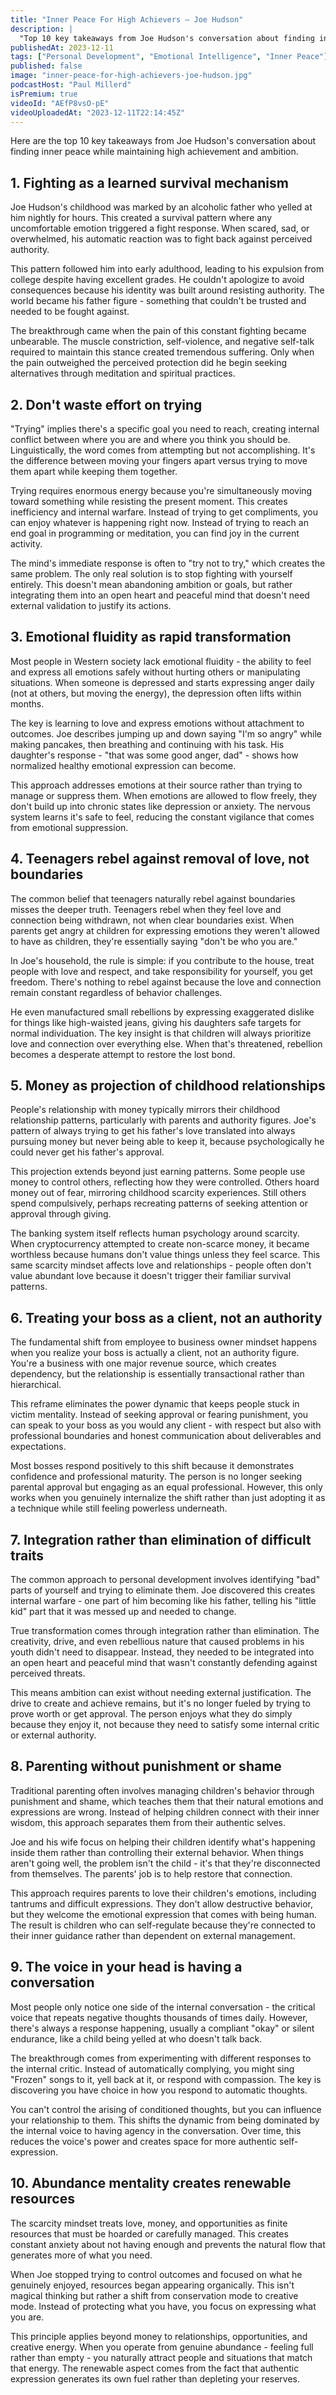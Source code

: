 ```yaml
---
title: "Inner Peace For High Achievers — Joe Hudson"
description: |
  "Top 10 key takeaways from Joe Hudson's conversation about finding inner peace while maintaining high achievement and ambition."
publishedAt: 2023-12-11
tags: ["Personal Development", "Emotional Intelligence", "Inner Peace"]
published: false
image: "inner-peace-for-high-achievers-joe-hudson.jpg"
podcastHost: "Paul Millerd"
isPremium: true
videoId: "AEfP8vsO-pE"
videoUploadedAt: "2023-12-11T22:14:45Z"
---
```



<PodcastSummaryPageLayout frontmatter={frontmatter}>
Here are the top 10 key takeaways from Joe Hudson's conversation about finding inner peace while maintaining high achievement and ambition.

## 1. Fighting as a learned survival mechanism

Joe Hudson's childhood was marked by an alcoholic father who yelled at him nightly for hours. This created a survival pattern where any uncomfortable emotion triggered a fight response. When scared, sad, or overwhelmed, his automatic reaction was to fight back against perceived authority.

This pattern followed him into early adulthood, leading to his expulsion from college despite having excellent grades. He couldn't apologize to avoid consequences because his identity was built around resisting authority. The world became his father figure - something that couldn't be trusted and needed to be fought against.

The breakthrough came when the pain of this constant fighting became unbearable. The muscle constriction, self-violence, and negative self-talk required to maintain this stance created tremendous suffering. Only when the pain outweighed the perceived protection did he begin seeking alternatives through meditation and spiritual practices.

## 2. Don't waste effort on trying

"Trying" implies there's a specific goal you need to reach, creating internal conflict between where you are and where you think you should be. Linguistically, the word comes from attempting but not accomplishing. It's the difference between moving your fingers apart versus trying to move them apart while keeping them together.

Trying requires enormous energy because you're simultaneously moving toward something while resisting the present moment. This creates inefficiency and internal warfare. Instead of trying to get compliments, you can enjoy whatever is happening right now. Instead of trying to reach an end goal in programming or meditation, you can find joy in the current activity.

The mind's immediate response is often to "try not to try," which creates the same problem. The only real solution is to stop fighting with yourself entirely. This doesn't mean abandoning ambition or goals, but rather integrating them into an open heart and peaceful mind that doesn't need external validation to justify its actions.

## 3. Emotional fluidity as rapid transformation

Most people in Western society lack emotional fluidity - the ability to feel and express all emotions safely without hurting others or manipulating situations. When someone is depressed and starts expressing anger daily (not at others, but moving the energy), the depression often lifts within months.

The key is learning to love and express emotions without attachment to outcomes. Joe describes jumping up and down saying "I'm so angry" while making pancakes, then breathing and continuing with his task. His daughter's response - "that was some good anger, dad" - shows how normalized healthy emotional expression can become.

This approach addresses emotions at their source rather than trying to manage or suppress them. When emotions are allowed to flow freely, they don't build up into chronic states like depression or anxiety. The nervous system learns it's safe to feel, reducing the constant vigilance that comes from emotional suppression.

## 4. Teenagers rebel against removal of love, not boundaries

The common belief that teenagers naturally rebel against boundaries misses the deeper truth. Teenagers rebel when they feel love and connection being withdrawn, not when clear boundaries exist. When parents get angry at children for expressing emotions they weren't allowed to have as children, they're essentially saying "don't be who you are."

In Joe's household, the rule is simple: if you contribute to the house, treat people with love and respect, and take responsibility for yourself, you get freedom. There's nothing to rebel against because the love and connection remain constant regardless of behavior challenges.

He even manufactured small rebellions by expressing exaggerated dislike for things like high-waisted jeans, giving his daughters safe targets for normal individuation. The key insight is that children will always prioritize love and connection over everything else. When that's threatened, rebellion becomes a desperate attempt to restore the lost bond.

## 5. Money as projection of childhood relationships

People's relationship with money typically mirrors their childhood relationship patterns, particularly with parents and authority figures. Joe's pattern of always trying to get his father's love translated into always pursuing money but never being able to keep it, because psychologically he could never get his father's approval.

This projection extends beyond just earning patterns. Some people use money to control others, reflecting how they were controlled. Others hoard money out of fear, mirroring childhood scarcity experiences. Still others spend compulsively, perhaps recreating patterns of seeking attention or approval through giving.

The banking system itself reflects human psychology around scarcity. When cryptocurrency attempted to create non-scarce money, it became worthless because humans don't value things unless they feel scarce. This same scarcity mindset affects love and relationships - people often don't value abundant love because it doesn't trigger their familiar survival patterns.

## 6. Treating your boss as a client, not an authority

The fundamental shift from employee to business owner mindset happens when you realize your boss is actually a client, not an authority figure. You're a business with one major revenue source, which creates dependency, but the relationship is essentially transactional rather than hierarchical.

This reframe eliminates the power dynamic that keeps people stuck in victim mentality. Instead of seeking approval or fearing punishment, you can speak to your boss as you would any client - with respect but also with professional boundaries and honest communication about deliverables and expectations.

Most bosses respond positively to this shift because it demonstrates confidence and professional maturity. The person is no longer seeking parental approval but engaging as an equal professional. However, this only works when you genuinely internalize the shift rather than just adopting it as a technique while still feeling powerless underneath.

## 7. Integration rather than elimination of difficult traits

The common approach to personal development involves identifying "bad" parts of yourself and trying to eliminate them. Joe discovered this creates internal warfare - one part of him becoming like his father, telling his "little kid" part that it was messed up and needed to change.

True transformation comes through integration rather than elimination. The creativity, drive, and even rebellious nature that caused problems in his youth didn't need to disappear. Instead, they needed to be integrated into an open heart and peaceful mind that wasn't constantly defending against perceived threats.

This means ambition can exist without needing external justification. The drive to create and achieve remains, but it's no longer fueled by trying to prove worth or get approval. The person enjoys what they do simply because they enjoy it, not because they need to satisfy some internal critic or external authority.

## 8. Parenting without punishment or shame

Traditional parenting often involves managing children's behavior through punishment and shame, which teaches them that their natural emotions and expressions are wrong. Instead of helping children connect with their inner wisdom, this approach separates them from their authentic selves.

Joe and his wife focus on helping their children identify what's happening inside them rather than controlling their external behavior. When things aren't going well, the problem isn't the child - it's that they're disconnected from themselves. The parents' job is to help restore that connection.

This approach requires parents to love their children's emotions, including tantrums and difficult expressions. They don't allow destructive behavior, but they welcome the emotional expression that comes with being human. The result is children who can self-regulate because they're connected to their inner guidance rather than dependent on external management.

## 9. The voice in your head is having a conversation

Most people only notice one side of the internal conversation - the critical voice that repeats negative thoughts thousands of times daily. However, there's always a response happening, usually a compliant "okay" or silent endurance, like a child being yelled at who doesn't talk back.

The breakthrough comes from experimenting with different responses to the internal critic. Instead of automatically complying, you might sing "Frozen" songs to it, yell back at it, or respond with compassion. The key is discovering you have choice in how you respond to automatic thoughts.

You can't control the arising of conditioned thoughts, but you can influence your relationship to them. This shifts the dynamic from being dominated by the internal voice to having agency in the conversation. Over time, this reduces the voice's power and creates space for more authentic self-expression.

## 10. Abundance mentality creates renewable resources

The scarcity mindset treats love, money, and opportunities as finite resources that must be hoarded or carefully managed. This creates constant anxiety about not having enough and prevents the natural flow that generates more of what you need.

When Joe stopped trying to control outcomes and focused on what he genuinely enjoyed, resources began appearing organically. This isn't magical thinking but rather a shift from conservation mode to creative mode. Instead of protecting what you have, you focus on expressing what you are.

This principle applies beyond money to relationships, opportunities, and creative energy. When you operate from genuine abundance - feeling full rather than empty - you naturally attract people and situations that match that energy. The renewable aspect comes from the fact that authentic expression generates its own fuel rather than depleting your reserves.

</PodcastSummaryPageLayout>
